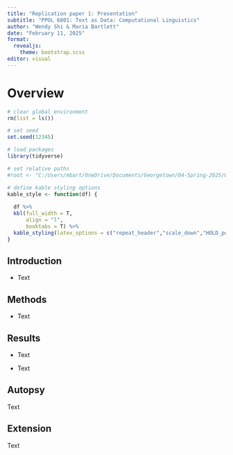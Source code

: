 ```yaml
---
title: "Replication paper 1: Presentation"
subtitle: "PPOL 6801: Text as Data: Computational Linguistics"
author: "Wendy Shi & Maria Bartlett"
date: "February 11, 2025"
format:
  revealjs: 
    theme: bootstrap.scss
editor: visual
---
```


# Overview 

```r

# clear global environment
rm(list = ls())

# set seed
set.seed(12345)

# load packages
library(tidyverse)

# set relative paths
#root <- "C:/Users/mbart/OneDrive/Documents/Georgetown/04-Spring-2025/03-Computational-Linguistics/03_ProblemSets/01_PS1"

# define kable styling options
kable_style <- function(df) {
  
  df %>%
  kbl(full_width = T, 
      align = "l",
      booktabs = T) %>%
  kable_styling(latex_options = c("repeat_header","scale_down","HOLD_position")) 
}

```

## Introduction

-   Text

## Methods

-   Text

## Results

-   Text

<!-- -->

-   Text

<!-- -->

## Autopsy

Text

## Extension

Text